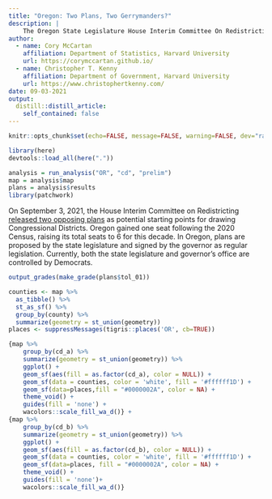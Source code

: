 ```yaml
---
title: "Oregon: Two Plans, Two Gerrymanders?"
description: |
    The Oregon State Legislature House Interim Committee On Redistricting released two draft plans for consideration for their 6 Congressionial Districts for 2022-2030.
author:
  - name: Cory McCartan
    affiliation: Department of Statistics, Harvard University
    url: https://corymccartan.github.io/
  - name: Christopher T. Kenny
    affiliation: Department of Government, Harvard University
    url: https://www.christophertkenny.com/
date: 09-03-2021
output:
  distill::distill_article:
    self_contained: false
---
```



```r
knitr::opts_chunk$set(echo=FALSE, message=FALSE, warning=FALSE, dev="ragg_png")

library(here)
devtools::load_all(here("."))

analysis = run_analysis("OR", "cd", "prelim")
map = analysis$map
plans = analysis$results
library(patchwork)
```

On September 3, 2021, the House Interim Committee on Redistricting [released two opposing plans](https://www.oregonlegislature.gov/redistricting) as potential starting points for drawing Congressional Districts. Oregon gained one seat following the 2020 Census, raising its total seats to 6 for this decade. In Oregon, plans are proposed by the state legislature and signed by the governor as regular legislation. Currently, both the state legislature and governor's office are controlled by Democrats.

<aside>
```r
output_grades(make_grade(plans$tol_01))
```
</aside>

```r
counties <- map %>%
  as_tibble() %>%
  st_as_sf() %>%
  group_by(county) %>%
  summarize(geometry = st_union(geometry))
places <- suppressMessages(tigris::places('OR', cb=TRUE))

{map %>%
    group_by(cd_a) %>%
    summarize(geometry = st_union(geometry)) %>%
    ggplot() +
    geom_sf(aes(fill = as.factor(cd_a), color = NULL)) +
    geom_sf(data = counties, color = 'white', fill = '#ffffff1D') +
    geom_sf(data=places,fill = "#0000002A", color = NA) +
    theme_void() +
    guides(fill = 'none') +
    wacolors::scale_fill_wa_d()} +
{map %>%
    group_by(cd_b) %>%
    summarize(geometry = st_union(geometry)) %>%
    ggplot() +
    geom_sf(aes(fill = as.factor(cd_b), color = NULL)) +
    geom_sf(data = counties, color = 'white', fill = '#ffffff1D') +
    geom_sf(data=places, fill = "#0000002A", color = NA) +
    theme_void() +
    guides(fill = 'none')+
    wacolors::scale_fill_wa_d()}
```
